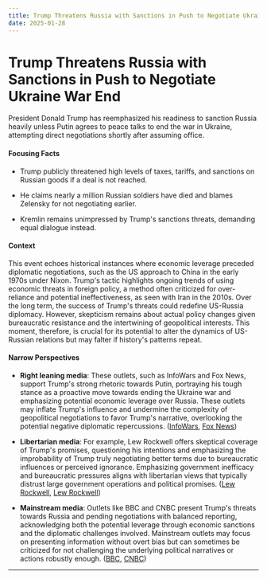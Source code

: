 ```yaml
---
title: Trump Threatens Russia with Sanctions in Push to Negotiate Ukraine War End
date: 2025-01-28
---
```


# Trump Threatens Russia with Sanctions in Push to Negotiate Ukraine War End

President Donald Trump has reemphasized his readiness to sanction Russia heavily unless Putin agrees to peace talks to end the war in Ukraine, attempting direct negotiations shortly after assuming office.

#### Focusing Facts

- Trump publicly threatened high levels of taxes, tariffs, and sanctions on Russian goods if a deal is not reached.

- He claims nearly a million Russian soldiers have died and blames Zelensky for not negotiating earlier.

- Kremlin remains unimpressed by Trump's sanctions threats, demanding equal dialogue instead.

#### Context

This event echoes historical instances where economic leverage preceded diplomatic negotiations, such as the US approach to China in the early 1970s under Nixon. Trump's tactic highlights ongoing trends of using economic threats in foreign policy, a method often criticized for over-reliance and potential ineffectiveness, as seen with Iran in the 2010s. Over the long term, the success of Trump's threats could redefine US-Russia diplomacy. However, skepticism remains about actual policy changes given bureaucratic resistance and the intertwining of geopolitical interests. This moment, therefore, is crucial for its potential to alter the dynamics of US-Russian relations but may falter if history's patterns repeat.

#### Narrow Perspectives

- **Right leaning media**: These outlets, such as InfoWars and Fox News, support Trump's strong rhetoric towards Putin, portraying his tough stance as a proactive move towards ending the Ukraine war and emphasizing potential economic leverage over Russia. These outlets may inflate Trump's influence and undermine the complexity of geopolitical negotiations to favor Trump's narrative, overlooking the potential negative diplomatic repercussions. ([InfoWars](https://www.infowars.com/posts/using-tough-negotiation-tactics-trump-says-hes-ready-to-meet-with-putin-end-war), [Fox News](https://www.foxnews.com/media/trump-calls-putin-make-deal-end-its-war-against-ukraine-face-more-economic-pressure))

- **Libertarian media**: For example, Lew Rockwell offers skeptical coverage of Trump's promises, questioning his intentions and emphasizing the improbability of Trump truly negotiating better terms due to bureaucratic influences or perceived ignorance. Emphasizing government inefficacy and bureaucratic pressures aligns with libertarian views that typically distrust large government operations and political promises. ([Lew Rockwell](https://www.lewrockwell.com/?post_type=pending-article&p=899787), [Lew Rockwell](https://www.lewrockwell.com/?post_type=pending-article&p=899865))

- **Mainstream media**: Outlets like BBC and CNBC present Trump's threats towards Russia and pending negotiations with balanced reporting, acknowledging both the potential leverage through economic sanctions and the diplomatic challenges involved. Mainstream outlets may focus on presenting information without overt bias but can sometimes be criticized for not challenging the underlying political narratives or actions robustly enough. ([BBC](https://www.bbc.com/news/articles/cjw4q7v7ez1o), [CNBC](https://www.cnbc.com/2025/01/22/trump-threatens-russia-with-sanctions-tariffs-if-putin-doesnt-end-ukraine-war.html))

---

